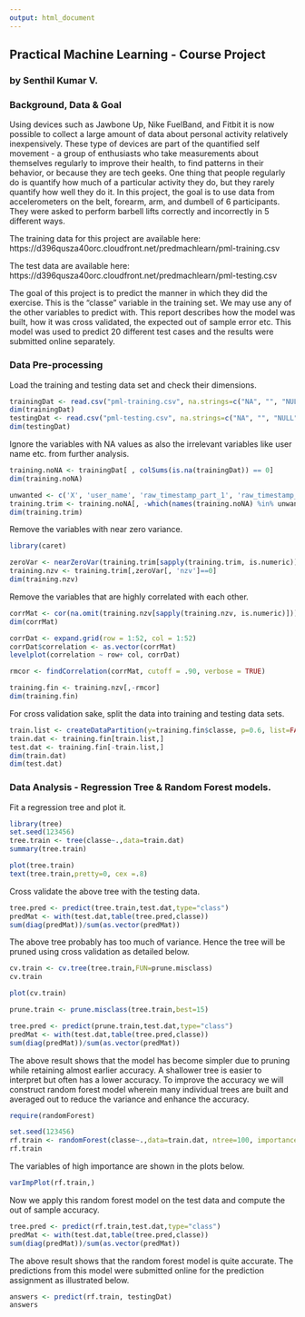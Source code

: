 ```yaml
---
output: html_document
---
```

## Practical Machine Learning - Course Project

### by Senthil Kumar V.

### Background, Data & Goal

Using devices such as Jawbone Up, Nike FuelBand, and Fitbit it is now possible to collect a large amount of data about personal activity relatively inexpensively. These type of devices are part of the quantified self movement - a group of enthusiasts who take measurements about themselves regularly to improve their health, to find patterns in their behavior, or because they are tech geeks. One thing that people regularly do is quantify how much of a particular activity they do, but they rarely quantify how well they do it. In this project, the goal is to use data from accelerometers on the belt, forearm, arm, and dumbell of 6 participants. They were asked to perform barbell lifts correctly and incorrectly in 5 different ways.

The training data for this project are available here: 
https://d396qusza40orc.cloudfront.net/predmachlearn/pml-training.csv

The test data are available here: 
https://d396qusza40orc.cloudfront.net/predmachlearn/pml-testing.csv

The goal of this project is to predict the manner in which they did the exercise. This is the "classe" variable in the training set. We may use any of the other variables to predict with. This report describes how the model was built, how it was cross validated, the expected out of sample error etc. This model was used to predict 20 different test cases and the results were submitted online separately.

### Data Pre-processing

Load the training and testing data set and check their dimensions.

```r
trainingDat <- read.csv("pml-training.csv", na.strings=c("NA", "", "NULL"))
dim(trainingDat)
testingDat <- read.csv("pml-testing.csv", na.strings=c("NA", "", "NULL"))
dim(testingDat)
```

Ignore the variables with NA values as also the irrelevant variables like user name etc. from further analysis.

```r
training.noNA <- trainingDat[ , colSums(is.na(trainingDat)) == 0]
dim(training.noNA)

unwanted <- c('X', 'user_name', 'raw_timestamp_part_1', 'raw_timestamp_part_2', 'cvtd_timestamp', 'new_window', 'num_window')
training.trim <- training.noNA[, -which(names(training.noNA) %in% unwanted)]
dim(training.trim)
```

Remove the variables with near zero variance.

```r
library(caret)
```

```r
zeroVar <- nearZeroVar(training.trim[sapply(training.trim, is.numeric)], saveMetrics = TRUE)
training.nzv <- training.trim[,zeroVar[, 'nzv']==0]
dim(training.nzv)
```

Remove the variables that are highly correlated with each other.

```r
corrMat <- cor(na.omit(training.nzv[sapply(training.nzv, is.numeric)]))
dim(corrMat)

corrDat <- expand.grid(row = 1:52, col = 1:52)
corrDat$correlation <- as.vector(corrMat)
levelplot(correlation ~ row+ col, corrDat)
```

```r
rmcor <- findCorrelation(corrMat, cutoff = .90, verbose = TRUE)
```

```r
training.fin <- training.nzv[,-rmcor]
dim(training.fin)
```

For cross validation sake, split the data into training and testing data sets.

```r
train.list <- createDataPartition(y=training.fin$classe, p=0.6, list=FALSE)
train.dat <- training.fin[train.list,] 
test.dat <- training.fin[-train.list,]
dim(train.dat)
dim(test.dat)
```

### Data Analysis - Regression Tree & Random Forest models.

Fit a regression tree and plot it.

```r
library(tree)
set.seed(123456)
tree.train <- tree(classe~.,data=train.dat)
summary(tree.train)
```

```r
plot(tree.train)
text(tree.train,pretty=0, cex =.8)
```

Cross validate the above tree with the testing data.

```r
tree.pred <- predict(tree.train,test.dat,type="class")
predMat <- with(test.dat,table(tree.pred,classe))
sum(diag(predMat))/sum(as.vector(predMat))
```

The above tree probably has too much of variance. Hence the tree will be pruned using cross validation as detailed below.

```r
cv.train <- cv.tree(tree.train,FUN=prune.misclass)
cv.train

plot(cv.train)

prune.train <- prune.misclass(tree.train,best=15)

tree.pred <- predict(prune.train,test.dat,type="class")
predMat <- with(test.dat,table(tree.pred,classe))
sum(diag(predMat))/sum(as.vector(predMat))
```

The above result shows that the model has become simpler due to pruning while retaining almost earlier accuracy. A shallower tree is easier to interpret but often has a lower accuracy. To improve the accuracy we will construct random forest model wherein many individual trees are built and averaged out to reduce the variance and enhance the accuracy.


```r
require(randomForest)
```

```r
set.seed(123456)
rf.train <- randomForest(classe~.,data=train.dat, ntree=100, importance=TRUE)
rf.train
```

The variables of high importance are shown in the plots below.

```r
varImpPlot(rf.train,)
```

Now we apply this random forest model on the test data and compute the out of sample accuracy.

```r
tree.pred <- predict(rf.train,test.dat,type="class")
predMat <- with(test.dat,table(tree.pred,classe))
sum(diag(predMat))/sum(as.vector(predMat))
```

The above result shows that the random forest model is quite accurate. The predictions from this model were submitted online for the prediction assignment as illustrated below.

```r
answers <- predict(rf.train, testingDat)
answers
```



